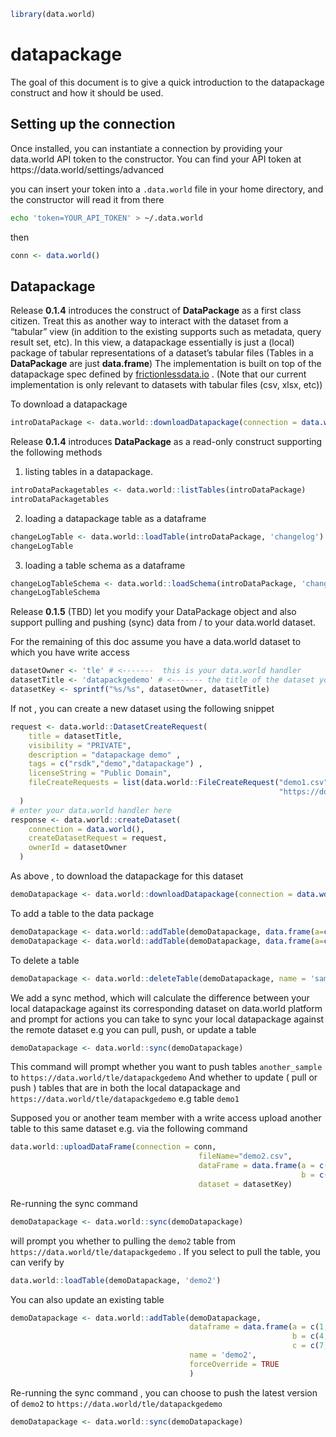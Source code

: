 <!--
%\VignetteEngine{knitr::knitr}
%\VignetteIndexEntry{data.world datapackage guide}
-->

```r
library(data.world)
```

# datapackage
The goal of this document is to give a quick introduction to the datapackage construct and how it should be used. 

## Setting up the connection
Once installed, you can instantiate a connection by providing your
data.world API token to the constructor.  You can find your API
token at https://data.world/settings/advanced

you can insert your token into a `.data.world` file in your home
directory, and the constructor will read it from there
```bash
echo 'token=YOUR_API_TOKEN' > ~/.data.world
```
then
```r
conn <- data.world()
```

## Datapackage
Release **0.1.4** introduces the construct of **DataPackage** as a first class citizen. 
Treat this as another way to interact with the dataset from a "tabular" view (in addition 
to the existing supports such as metadata, query result set, etc). In this view, a datapackage essentially
is just a (local) package of tabular representations of a dataset's tabular files (Tables in a 
**DataPackage** are just **data.frame**) The implementation is built on top of  the datapackage 
spec defined by [frictionlessdata.io](http://frictionlessdata.io/data-packages/) . 
(Note that our current implementation is only relevant to datasets with tabular files (csv, xlsx, etc))

To download a datapackage
```r
introDataPackage <- data.world::downloadDatapackage(connection = data.world() , dataset = "jonloyens/an-intro-to-dataworld-dataset")
```

Release **0.1.4** introduces **DataPackage** as a read-only construct supporting the following methods 

1. listing tables in a datapackage.
```r
introDataPackagetables <- data.world::listTables(introDataPackage)
introDataPackagetables
```

2. loading a datapackage table as a dataframe
```r
changeLogTable <- data.world::loadTable(introDataPackage, 'changelog')
changeLogTable
```

3. loading a table schema as a dataframe
```r
changeLogTableSchema <- data.world::loadSchema(introDataPackage, 'changelog')
changeLogTableSchema
```

Release **0.1.5** (TBD) let you modify your DataPackage object and also support pulling and pushing (sync) data 
from / to your data.world dataset.

For the remaining of this doc assume you have a data.world dataset to which you have write access

```r
datasetOwner <- 'tle' # <-------  this is your data.world handler
datasetTitle <- 'datapackgedemo' # <------- the title of the dataset you have write access to
datasetKey <- sprintf("%s/%s", datasetOwner, datasetTitle)
```

If not , you can create a new dataset using the following snippet
```r
request <- data.world::DatasetCreateRequest(
    title = datasetTitle,
    visibility = "PRIVATE",
    description = "datapackage demo" ,
    tags = c("rsdk","demo","datapackage") ,
    licenseString = "Public Domain",
    fileCreateRequests = list(data.world::FileCreateRequest("demo1.csv",
                                                            "https://docs.google.com/spreadsheets/d/1UheyB6pxTCfLpRmIGITM0fKb8jHVEvPuajmuejxxRyE/pub?gid=1371600687&single=true&output=csv"))
  )
# enter your data.world handler here
response <- data.world::createDataset(
    connection = data.world(),
    createDatasetRequest = request,
    ownerId = datasetOwner
  )
```

As above , to download the datapackage  for this dataset
```r
demoDatapackage <- data.world::downloadDatapackage(connection = data.world() , dataset = datasetKey)
```

To add a table to the data package
```r
demoDatapackage <- data.world::addTable(demoDatapackage, data.frame(a=c(1,2), b=c(3,4), c=c(7,8)), "sample")
demoDatapackage <- data.world::addTable(demoDatapackage, data.frame(a=c(9,10), b=c(11,12)), "another_sample")
```

To delete a table 
```r
demoDatapackage <- data.world::deleteTable(demoDatapackage, name = 'sample')
```

We add a sync method, which will calculate the difference between your local datapackage against its corresponding dataset on data.world platform and prompt for actions you can take to sync your local datapackage against the remote dataset e.g you can pull, push, or update a table
```r
demoDatapackage <- data.world::sync(demoDatapackage)
```
This command will prompt whether you want to push tables `another_sample` to `https://data.world/tle/datapackgedemo`
And whether to update ( pull or push ) tables that are in both the local datapackage and `https://data.world/tle/datapackgedemo` e.g table `demo1`

Supposed you or another team member with a write access upload another table to this same dataset e.g. via the following command
```r
data.world::uploadDataFrame(connection = conn,
                                          fileName="demo2.csv",
                                          dataFrame = data.frame(a = c(1,2,3),
                                                                 b = c(4,5,6)),
                                          dataset = datasetKey)
```

Re-running the sync command 
```r
demoDatapackage <- data.world::sync(demoDatapackage)
```
will prompt you whether to pulling the `demo2` table from `https://data.world/tle/datapackgedemo` . If you select to pull the table, you can verify by 
```r
data.world::loadTable(demoDatapackage, 'demo2')
```

You can also update an existing table
```r
demoDatapackage <- data.world::addTable(demoDatapackage,
                                        dataframe = data.frame(a = c(1,2,3),
                                                               b = c(4,5,6),
                                                               c = c(7,8,9)),
                                        name = 'demo2',
                                        forceOverride = TRUE
                                        )
```
Re-running the sync command , you can choose to push the latest version of `demo2` to `https://data.world/tle/datapackgedemo`
```r
demoDatapackage <- data.world::sync(demoDatapackage)
```



